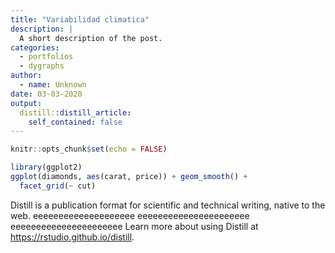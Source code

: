 ```yaml
---
title: "Variabilidad climatica"
description: |
  A short description of the post.
categories:
  - portfolios
  - dygraphs  
author:
  - name: Unknown
date: 03-03-2020
output:
  distill::distill_article:
    self_contained: false
---
```


```r
knitr::opts_chunk$set(echo = FALSE)
```

```r
library(ggplot2)
ggplot(diamonds, aes(carat, price)) + geom_smooth() +
  facet_grid(~ cut)
```

Distill is a publication format for scientific and technical writing, native to the web.
eeeeeeeeeeeeeeeeeeee
eeeeeeeeeeeeeeeeeeeeee
eeeeeeeeeeeeeeeeeeeeee
Learn more about using Distill at <https://rstudio.github.io/distill>.

